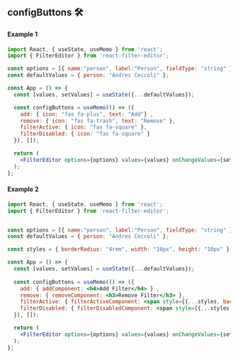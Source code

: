 
<Meta title="Advanced/configButtons" />

## configButtons 🛠

#### Example 1

```jsx
import React, { useState, useMemo } from 'react';
import { FilterEditor } from 'react-filter-editor';

const options = [{ name:"person", label:"Person", fieldType: "string" }];
const defaultValues = { person: "Andres Ceccoli" };

const App = () => {
  const [values, setValues] = useState({...defaultValues});

  const configButtons = useMemo(() => ({
    add: { icon: "fas fa-plus", text: "Add"} ,
    remove: { icon: "fas fa-trash", text: "Remove" },
    filterActive: { icon: "fas fa-square" },
    filterDisabled: { icon: "fas fa-square" }
  }), []);

  return (
    <FilterEditor options={options} values={values} onChangeValues={setValues} configButtons={configButtons} />
  );
};
```

#### Example 2
```jsx
import React, { useState, useMemo } from 'react';
import { FilterEditor } from 'react-filter-editor';


const options = [{ name:"person", label:"Person", fieldType: "string" }];
const defaultValues = { person: "Andres Ceccoli" };

const styles = { borderRadius: "4rem", width: "10px", height: "10px" };

const App = () => {
  const [values, setValues] = useState({...defaultValues});
  
  const configButtons = useMemo(() => ({
    add: { addComponent: <h4>Add Filter</h4> } ,
    remove: { removeComponent: <h3>Remove Filter</h3> },
    filterActive: { filterActiveComponent: <span style={{...styles, backgroundColor: "green"}}></span> },
    filterDisabled: { filterDisabledComponent: <span style={{...styles, backgroundColor: "red"}}></span> }
  }), []);

  return (
    <FilterEditor options={options} values={values} onChangeValues={setValues} configButtons={configButtons} />
  );
};
```